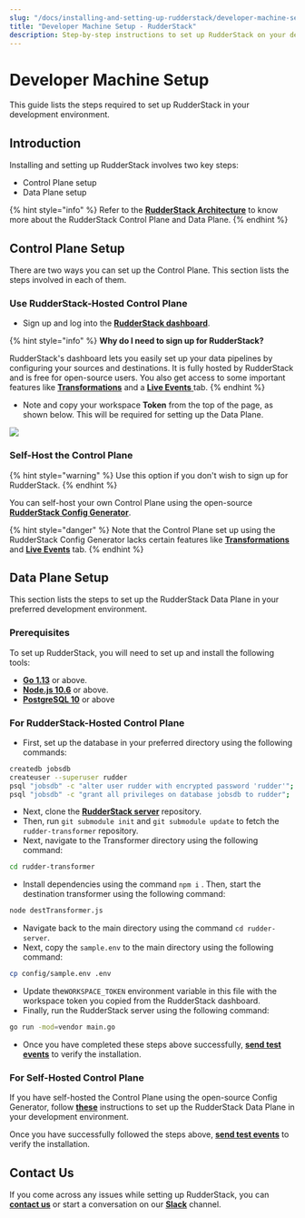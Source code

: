 ```yaml
---
slug: "/docs/installing-and-setting-up-rudderstack/developer-machine-setup"
title: "Developer Machine Setup - RudderStack"
description: Step-by-step instructions to set up RudderStack on your developer machine.
---
```


# Developer Machine Setup

This guide lists the steps required to set up RudderStack in your development environment.

## Introduction

Installing and setting up RudderStack involves two key steps:

- Control Plane setup
- Data Plane setup

{% hint style="info" %}
Refer to the [**RudderStack Architecture**](../rudderstack-architecture.md) to know more about the RudderStack Control Plane and Data Plane.
{% endhint %}

## Control Plane Setup

There are two ways you can set up the Control Plane. This section lists the steps involved in each of them.

### **Use RudderStack-Hosted Control Plane**

- Sign up and log into the [**RudderStack dashboard**](https://app.rudderlabs.com/signup).

{% hint style="info" %}
**Why do I need to sign up for RudderStack?**

RudderStack's dashboard lets you easily set up your data pipelines by configuring your sources and destinations. It is fully hosted by RudderStack and is free for open-source users. You also get access to some important features like [**Transformations**](../../adding-a-new-user-transformation-in-rudderstack/) and a [**Live Events** ](../../user-guides/how-to-guides/live-destination-event-debugger.md)tab.
{% endhint %}

- Note and copy your workspace **Token** from the top of the page, as shown below. This will be required for setting up the Data Plane.

![](../../.gitbook/assets/screen-shot-2021-07-01-at-5.36.15-pm%20%283%29%20%283%29%20%282%29%20%283%29%20%283%29%20%283%29%20%283%29%20%283%29%20%281%29%20%281%29.png)

### Self-Host the Control Plane

{% hint style="warning" %}
Use this option if you don't wish to sign up for RudderStack.
{% endhint %}

You can self-host your own Control Plane using the open-source [**RudderStack Config Generator**](../../user-guides/how-to-guides/rudderstack-config-generator.md).

{% hint style="danger" %}
Note that the Control Plane set up using the RudderStack Config Generator lacks certain features like [**Transformations**](../../adding-a-new-user-transformation-in-rudderstack/) and [**Live Events**](../../user-guides/how-to-guides/live-destination-event-debugger.md) tab.
{% endhint %}

## Data Plane Setup

This section lists the steps to set up the RudderStack Data Plane in your preferred development environment.

### Prerequisites

To set up RudderStack, you will need to set up and install the following tools:

- [**Go 1.13**](https://golang.org/dl/) or above.
- [**Node.js 10.6**](https://nodejs.org/en/download/) or above.
- [**PostgreSQL 10**](https://www.postgresql.org/download/) or above

### For **RudderStack-Hosted Control Plane**

- First, set up the database in your preferred directory using the following commands:

```bash
createdb jobsdb
createuser --superuser rudder
psql "jobsdb" -c "alter user rudder with encrypted password 'rudder'";
psql "jobsdb" -c "grant all privileges on database jobsdb to rudder";
```

- Next, clone the [**RudderStack server**](https://github.com/rudderlabs/rudder-server) repository.
- Then, run `git submodule init` and `git submodule update` to fetch the `rudder-transformer` repository.
- Next, navigate to the Transformer directory using the following command:

```bash
cd rudder-transformer
```

- Install dependencies using the command `npm i` . Then, start the destination transformer using the following command:

```bash
node destTransformer.js
```

- Navigate back to the main directory using the command `cd rudder-server`.
- Next, copy the `sample.env` to the main directory using the following command:

```bash
cp config/sample.env .env
```

- Update the`WORKSPACE_TOKEN` environment variable in this file with the workspace token you copied from the RudderStack dashboard.
- Finally, run the RudderStack server using the following command:

```bash
go run -mod=vendor main.go
```

- Once you have completed these steps above successfully, [**send test events**](sending-test-events.md) to verify the installation.

### For **Self-Hosted Control Plane**

If you have self-hosted the Control Plane using the open-source Config Generator, follow [**these**](https://docs.rudderstack.com/get-started/config-generator#developer-machine-setup) instructions to set up the RudderStack Data Plane in your development environment.

Once you have successfully followed the steps above, [**send test events**](sending-test-events.md) to verify the installation.

## Contact Us

If you come across any issues while setting up RudderStack, you can [**contact us**](mailto:%20docs@rudderstack.com) or start a conversation on our [**Slack**](https://resources.rudderstack.com/join-rudderstack-slack) channel.
